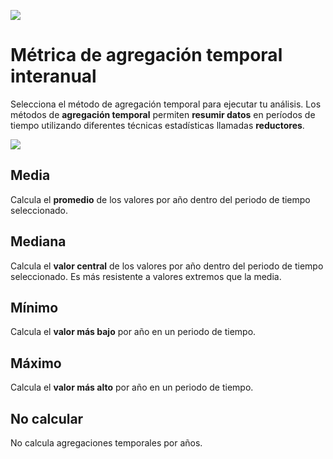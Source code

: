 ![](assets/logo.jpeg)

# Métrica de agregación temporal interanual {#agregacion-temporal-interanual}

Selecciona el método de agregación temporal para ejecutar tu análisis. Los métodos de **agregación temporal** permiten **resumir datos** en períodos de tiempo utilizando diferentes técnicas estadísticas llamadas **reductores**. 

![](assets/interannualAggregation.png)

## **Media**

Calcula el **promedio** de los valores por año dentro del periodo de tiempo seleccionado.  

## **Mediana**

Calcula el **valor central** de los valores por año dentro del periodo de tiempo seleccionado. Es más resistente a valores extremos que la media.   

## **Mínimo** 

Calcula el **valor más bajo** por año en un periodo de tiempo.  

## **Máximo** 

Calcula el **valor más alto** por año en un periodo de tiempo.  

## **No calcular** 

No calcula agregaciones temporales por años.


